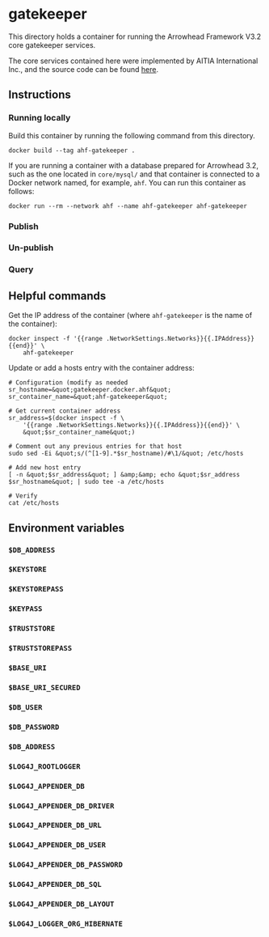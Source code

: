 = gatekeeper =

This directory holds a container for running the Arrowhead Framework V3.2 core gatekeeper services.

The core services contained here were implemented by AITIA International Inc., and the source code can be found [https://github.com/hegeduscs/arrowhead here].

== Instructions ==

=== Running locally ===

Build this container by running the following command from this directory.

<pre>docker build --tag ahf-gatekeeper .</pre>
If you are running a container with a database prepared for Arrowhead 3.2, such as the one located in <code>core/mysql/</code> and that container is connected to a Docker network named, for example, <code>ahf</code>. You can run this container as follows:

<pre>docker run --rm --network ahf --name ahf-gatekeeper ahf-gatekeeper</pre>
=== Publish ===

=== Un-publish ===

=== Query ===

== Helpful commands ==

Get the IP address of the container (where <code>ahf-gatekeeper</code> is the name of the container):

<pre>docker inspect -f '{{range .NetworkSettings.Networks}}{{.IPAddress}}{{end}}' \
    ahf-gatekeeper</pre>
Update or add a hosts entry with the container address:

<pre># Configuration (modify as needed
sr_hostname=&quot;gatekeeper.docker.ahf&quot;
sr_container_name=&quot;ahf-gatekeeper&quot;

# Get current container address
sr_address=$(docker inspect -f \
    '{{range .NetworkSettings.Networks}}{{.IPAddress}}{{end}}' \
    &quot;$sr_container_name&quot;)

# Comment out any previous entries for that host
sudo sed -Ei &quot;s/(^[1-9].*$sr_hostname)/#\1/&quot; /etc/hosts

# Add new host entry
[ -n &quot;$sr_address&quot; ] &amp;&amp; echo &quot;$sr_address $sr_hostname&quot; | sudo tee -a /etc/hosts

# Verify
cat /etc/hosts</pre>
== Environment variables ==

=== <code>$DB_ADDRESS</code> ===

=== <code>$KEYSTORE</code> ===

=== <code>$KEYSTOREPASS</code> ===

=== <code>$KEYPASS</code> ===

=== <code>$TRUSTSTORE</code> ===

=== <code>$TRUSTSTOREPASS</code> ===

=== <code>$BASE_URI</code> ===

=== <code>$BASE_URI_SECURED</code> ===

=== <code>$DB_USER</code> ===

=== <code>$DB_PASSWORD</code> ===

=== <code>$DB_ADDRESS</code> ===

=== <code>$LOG4J_ROOTLOGGER</code> ===

=== <code>$LOG4J_APPENDER_DB</code> ===

=== <code>$LOG4J_APPENDER_DB_DRIVER</code> ===

=== <code>$LOG4J_APPENDER_DB_URL</code> ===

=== <code>$LOG4J_APPENDER_DB_USER</code> ===

=== <code>$LOG4J_APPENDER_DB_PASSWORD</code> ===

=== <code>$LOG4J_APPENDER_DB_SQL</code> ===

=== <code>$LOG4J_APPENDER_DB_LAYOUT</code> ===

=== <code>$LOG4J_LOGGER_ORG_HIBERNATE</code> ===


